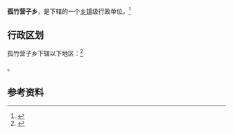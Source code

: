 {{中国乡级行政区|21/14/02/202/000}}

'''孤竹营子乡'''，是{{PRC admin/fullname|21/14/02/202/000|3}}下辖的一个[[乡镇|乡镇]]级行政单位。<ref>{{PRC admin/ref sgc|{{PRC admin/parent|21/14/02/202/000}}}}</ref>

== 行政区划 ==

孤竹营子乡下辖以下地区：<ref>{{PRC admin/ref sgc|21/14/02/202/000}}</ref>

{{PRC admin/children|21/14/02/202/000}}。

== 参考资料 ==

{{reflist}}

{{行政区划小作品}}
{{PRC admin/navcat|21/14/02/202/000}}